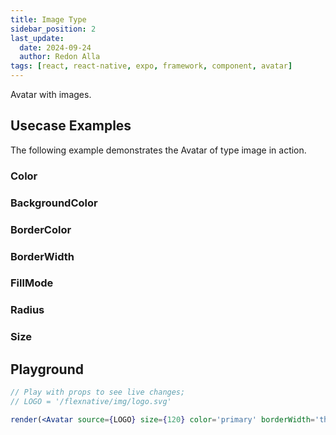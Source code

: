```yaml
---
title: Image Type
sidebar_position: 2
last_update:
  date: 2024-09-24
  author: Redon Alla
tags: [react, react-native, expo, framework, component, avatar]
---
```




Avatar with images.

## Usecase Examples

The following example demonstrates the Avatar of type image in action.

### Color

<ExampleWramper codeExample={ColorsMdx}>
<Colors />
</ExampleWramper>

### BackgroundColor

<ExampleWramper codeExample={BackgroundColorMdx}>
<BackgroundColor />
</ExampleWramper>

### BorderColor

<ExampleWramper codeExample={BorderColorMdx}>
<BorderColor />
</ExampleWramper>

### BorderWidth

<ExampleWramper codeExample={BorderWidthMdx}>
<BorderWidth />
</ExampleWramper>

### FillMode

<ExampleWramper codeExample={FillModeMdx}>
<FillMode />
</ExampleWramper>

### Radius

<ExampleWramper codeExample={RadiusMdx}>
<Radius />
</ExampleWramper>

### Size

<ExampleWramper codeExample={SizeMdx}>
<Size />
</ExampleWramper>

## Playground

```jsx live noInline
// Play with props to see live changes;
// LOGO = '/flexnative/img/logo.svg'

render(<Avatar source={LOGO} size={120} color='primary' borderWidth='thin' fillMode='ghost' borderColor='crimson'/>);
```
